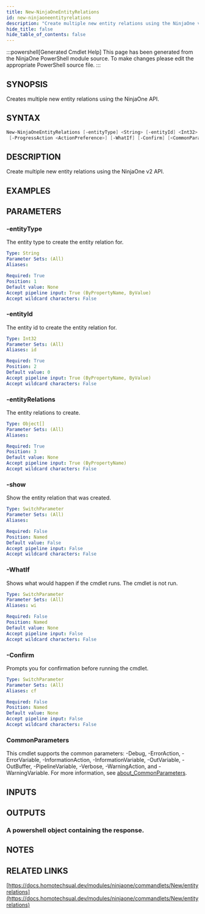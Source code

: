 ```yaml
---
title: New-NinjaOneEntityRelations
id: new-ninjaoneentityrelations
description: "Create multiple new entity relations using the NinjaOne v2 API."
hide_title: false
hide_table_of_contents: false
---
```


:::powershell[Generated Cmdlet Help]
This page has been generated from the NinjaOne PowerShell module source. To make changes please edit the appropriate PowerShell source file.
:::

## SYNOPSIS

Creates multiple new entity relations using the NinjaOne API.

## SYNTAX

```powershell
New-NinjaOneEntityRelations [-entityType] <String> [-entityId] <Int32> [-entityRelations] <Object[]> [-show]
 [-ProgressAction <ActionPreference>] [-WhatIf] [-Confirm] [<CommonParameters>]
```

## DESCRIPTION

Create multiple new entity relations using the NinjaOne v2 API.

## EXAMPLES

## PARAMETERS

### -entityType

The entity type to create the entity relation for.

```yaml
Type: String
Parameter Sets: (All)
Aliases:

Required: True
Position: 1
Default value: None
Accept pipeline input: True (ByPropertyName, ByValue)
Accept wildcard characters: False
```

### -entityId

The entity id to create the entity relation for.

```yaml
Type: Int32
Parameter Sets: (All)
Aliases: id

Required: True
Position: 2
Default value: 0
Accept pipeline input: True (ByPropertyName, ByValue)
Accept wildcard characters: False
```

### -entityRelations

The entity relations to create.

```yaml
Type: Object[]
Parameter Sets: (All)
Aliases:

Required: True
Position: 3
Default value: None
Accept pipeline input: True (ByPropertyName)
Accept wildcard characters: False
```

### -show

Show the entity relation that was created.

```yaml
Type: SwitchParameter
Parameter Sets: (All)
Aliases:

Required: False
Position: Named
Default value: False
Accept pipeline input: False
Accept wildcard characters: False
```

### -WhatIf

Shows what would happen if the cmdlet runs.
The cmdlet is not run.

```yaml
Type: SwitchParameter
Parameter Sets: (All)
Aliases: wi

Required: False
Position: Named
Default value: None
Accept pipeline input: False
Accept wildcard characters: False
```

### -Confirm

Prompts you for confirmation before running the cmdlet.

```yaml
Type: SwitchParameter
Parameter Sets: (All)
Aliases: cf

Required: False
Position: Named
Default value: None
Accept pipeline input: False
Accept wildcard characters: False
```

### CommonParameters

This cmdlet supports the common parameters: -Debug, -ErrorAction, -ErrorVariable, -InformationAction, -InformationVariable, -OutVariable, -OutBuffer, -PipelineVariable, -Verbose, -WarningAction, and -WarningVariable. For more information, see [about_CommonParameters](http://go.microsoft.com/fwlink/?LinkID=113216).

## INPUTS


## OUTPUTS

### A powershell object containing the response.

## NOTES

## RELATED LINKS

[https://docs.homotechsual.dev/modules/ninjaone/commandlets/New/entityrelations](https://docs.homotechsual.dev/modules/ninjaone/commandlets/New/entityrelations)
